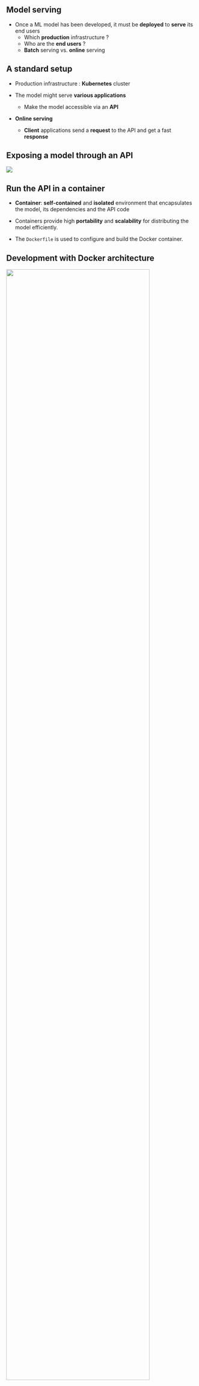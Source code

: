 ## Model serving

- Once a ML model has been developed, it must be [**deployed**]{.orange} to [**serve**]{.orange} its end users
    - Which [**production**]{.blue2} infrastructure ?
    - Who are the [**end users**]{.blue2} ?
    - [**Batch**]{.blue2} serving vs. [**online**]{.blue2} serving

## A standard setup

- Production infrastructure : [**Kubernetes**]{.orange} cluster

- The model might serve [**various applications**]{.orange}
    - Make the model accessible via an [**API**]{.blue2}

- [**Online serving**]{.orange}
    - [**Client**]{.blue2} applications send a [**request**]{.blue2} to the API and get a fast [**response**]{.blue2}

## Exposing a model through an API

![](img/API.png){fig-align="center"}

## Run the API in a container

- [**Container**]{.orange}: [**self-contained**]{.blue2} and [**isolated**]{.blue2} environment that encapsulates the model, its dependencies and the API code

- Containers provide high [**portability**]{.orange} and [**scalability**]{.orange} for distributing the model efficiently.

- The `Dockerfile` is used to configure and build the Docker container.

## Development with Docker architecture

![](img/docker-workflow.png){fig-align="center" width="87%"}

::: aside
Source: [R. Krispin](https://github.com/RamiKrispin/vscode-python)
:::


## Deploying an API on `Kubernetes`

<!-- - Need a [**container orchestration tool**]{.orange} such as kubernetes -->
- [**3 main files**]{.orange} are needed to deploy an API:
    - `deployment.yaml` : defines how the API should [**run**]{.blue2} (container image, resources, and environment variables)
    - `service.yaml` : establishes a stable [**internal**]{.blue2} network endpoint for the API.
    - `ingress.yaml` : provides an entry point for [**external**]{.blue2} clients to access the API.
